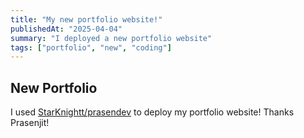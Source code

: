 ```yaml
---
title: "My new portfolio website!"
publishedAt: "2025-04-04"
summary: "I deployed a new portfolio website"
tags: ["portfolio", "new", "coding"]
---
```


## New Portfolio 

I used [StarKnightt/prasendev](https://github.com/Starknightt/prasendev) to deploy my portfolio website! Thanks Prasenjit!
